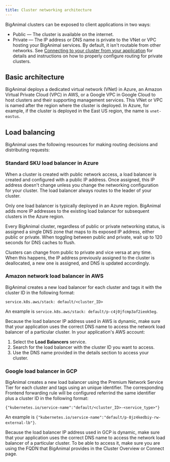 ```yaml
---
title: Cluster networking architecture
---
```

BigAnimal clusters can be exposed to client applications in two ways:

-   Public &mdash; The cluster is available on the internet.
-   Private &mdash; The IP address or DNS name is private to the VNet or VPC hosting your BigAnimal services. By default, it isn't routable from other networks. See [Connecting to your cluster from your application](/biganimal/latest/using_cluster/02_connecting_your_cluster/#from-your-applications) for details and instructions on how to properly configure routing for private clusters.

## Basic architecture

BigAnimal deploys a dedicated virtual network (VNet) in Azure, an Amazon Virtual Private Cloud (VPC) in AWS, or a Google VPC in Google Cloud to host clusters and their supporting management services. This VNet or VPC is named after the region where the cluster is deployed. In Azure, for example, if the cluster is deployed in the East US region, the name is `vnet-eastus`.

## Load balancing

BigAnimal uses the following resources for making routing decisions and distributing requests:

### Standard SKU load balancer in Azure

When a cluster is created with public network access, a load balancer is created and configured with a public IP address. Once assigned, this IP address doesn't change unless you change the networking configuration for your cluster. The load balancer always routes to the leader of your cluster.

Only one load balancer is typically deployed in an Azure region. BigAnimal adds more IP addresses to the existing load balancer for subsequent clusters in the Azure region.

Every BigAnimal cluster, regardless of public or private networking status, is assigned a single DNS zone that maps to its exposed IP address, either public or private. When toggling between public and private, wait up to 120 seconds for DNS caches to flush.

Clusters can change from public to private and vice versa at any time. When this happens, the IP address previously assigned to the cluster is deallocated, a new one is assigned, and DNS is updated accordingly.

### Amazon network load balancer in AWS

BigAnimal creates a new load balancer for each cluster and tags it with the cluster ID in the following format:

```text
service.k8s.aws/stack: default/<cluster_ID>
```

An example is `service.k8s.aws/stack: default/p-c4j0jfcmp3af2ieok5eg`.

Because the load balancer IP address used in AWS is dynamic, make sure that your application uses the correct DNS name to access the network load balancer of a particular cluster. In your application's AWS account:

1.  Select the **Load Balancers** service.
1.  Search for the load balancer with the cluster ID you want to access.
1.  Use the DNS name provided in the details section to access your cluster.

### Google load balancer in GCP

BigAnimal creates a new load balancer using the Premium Network Service Tier for each cluster and tags using an unique identifier. The corresponding Frontend forwarding rule will be configured referrind the same identifier plus a cluster ID in the following format:

```
{"kubernetes.io/service-name":"default/<cluster_ID>-<service_type>"}
```

An example is `{"kubernetes.io/service-name":"default/p-8jz4kedbiy-rw-external-lb"}`.

Because the load balancer IP address used in GCP is dynamic, make sure that your application uses the correct DNS name to access the network load balancer of a particular cluster. To be able to access it, make sure you are using the FQDN that BigAnimal provides in the Cluster Overview or Connect page.

